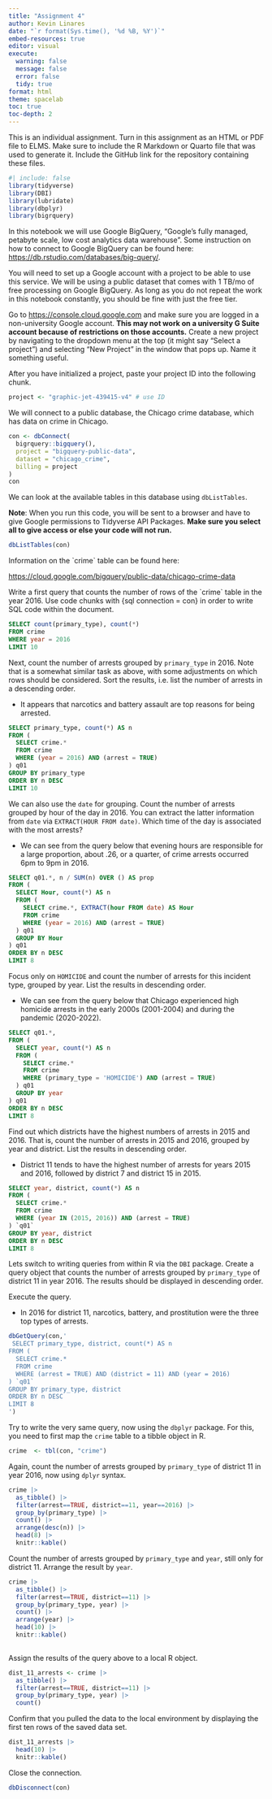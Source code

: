 ```yaml
---
title: "Assignment 4"
author: Kevin Linares
date: "`r format(Sys.time(), '%d %B, %Y')`"
embed-resources: true
editor: visual
execute:
  warning: false
  message: false
  error: false
  tidy: true
format: html
theme: spacelab
toc: true
toc-depth: 2
---
```


This is an individual assignment. Turn in this assignment as an HTML or PDF file to ELMS. Make sure to include the R Markdown or Quarto file that was used to generate it. Include the GitHub link for the repository containing these files.

```r
#| include: false 
library(tidyverse)
library(DBI)
library(lubridate)
library(dbplyr)
library(bigrquery)
```

In this notebook we will use Google BigQuery, "Google's fully managed, petabyte scale, low cost analytics data warehouse". Some instruction on how to connect to Google BigQuery can be found here: <https://db.rstudio.com/databases/big-query/>.

You will need to set up a Google account with a project to be able to use this service. We will be using a public dataset that comes with 1 TB/mo of free processing on Google BigQuery. As long as you do not repeat the work in this notebook constantly, you should be fine with just the free tier.

Go to <https://console.cloud.google.com> and make sure you are logged in a non-university Google account. **This may not work on a university G Suite account because of restrictions on those accounts.** Create a new project by navigating to the dropdown menu at the top (it might say "Select a project") and selecting "New Project" in the window that pops up. Name it something useful.

After you have initialized a project, paste your project ID into the following chunk.

```r
project <- "graphic-jet-439415-v4" # use ID
```

We will connect to a public database, the Chicago crime database, which has data on crime in Chicago.

```r
con <- dbConnect(
  bigrquery::bigquery(),
  project = "bigquery-public-data",
  dataset = "chicago_crime",
  billing = project
)
con
```

We can look at the available tables in this database using `dbListTables`.

**Note**: When you run this code, you will be sent to a browser and have to give Google permissions to Tidyverse API Packages. **Make sure you select all to give access or else your code will not run.**

```r
dbListTables(con)
```

Information on the \`crime\` table can be found here:

<https://cloud.google.com/bigquery/public-data/chicago-crime-data>

Write a first query that counts the number of rows of the \`crime\` table in the year 2016. Use code chunks with {sql connection = con} in order to write SQL code within the document.

```sql
SELECT count(primary_type), count(*)
FROM crime
WHERE year = 2016
LIMIT 10
```

Next, count the number of arrests grouped by `primary_type` in 2016. Note that is a somewhat similar task as above, with some adjustments on which rows should be considered. Sort the results, i.e. list the number of arrests in a descending order.

-   It appears that narcotics and battery assault are top reasons for being arrested.

```sql
SELECT primary_type, count(*) AS n
FROM (
  SELECT crime.*
  FROM crime
  WHERE (year = 2016) AND (arrest = TRUE)
) q01
GROUP BY primary_type
ORDER BY n DESC
LIMIT 10
```

We can also use the `date` for grouping. Count the number of arrests grouped by hour of the day in 2016. You can extract the latter information from `date` via `EXTRACT(HOUR FROM date)`. Which time of the day is associated with the most arrests?

-   We can see from the query below that evening hours are responsible for a large proportion, about .26, or a quarter, of crime arrests occurred 6pm to 9pm in 2016.

```sql
SELECT q01.*, n / SUM(n) OVER () AS prop
FROM (
  SELECT Hour, count(*) AS n
  FROM (
    SELECT crime.*, EXTRACT(hour FROM date) AS Hour
    FROM crime
    WHERE (year = 2016) AND (arrest = TRUE)
  ) q01
  GROUP BY Hour
) q01
ORDER BY n DESC
LIMIT 8
```

Focus only on `HOMICIDE` and count the number of arrests for this incident type, grouped by year. List the results in descending order.

-   We can see from the query below that Chicago experienced high homicide arrests in the early 2000s (2001-2004) and during the pandemic (2020-2022).

```sql
SELECT q01.*, 
FROM (
  SELECT year, count(*) AS n
  FROM (
    SELECT crime.*
    FROM crime
    WHERE (primary_type = 'HOMICIDE') AND (arrest = TRUE)
  ) q01
  GROUP BY year
) q01
ORDER BY n DESC
LIMIT 8
```

Find out which districts have the highest numbers of arrests in 2015 and 2016. That is, count the number of arrests in 2015 and 2016, grouped by year and district. List the results in descending order.

-   District 11 tends to have the highest number of arrests for years 2015 and 2016, followed by district 7 and district 15 in 2015.

```sql
SELECT year, district, count(*) AS n
FROM (
  SELECT crime.*
  FROM crime
  WHERE (year IN (2015, 2016)) AND (arrest = TRUE)
) `q01`
GROUP BY year, district
ORDER BY n DESC
LIMIT 8
```

Lets switch to writing queries from within R via the `DBI` package. Create a query object that counts the number of arrests grouped by `primary_type` of district 11 in year 2016. The results should be displayed in descending order.

Execute the query.

-   In 2016 for district 11, narcotics, battery, and prostitution were the three top types of arrests.

```r
dbGetQuery(con,'
 SELECT primary_type, district, count(*) AS n
FROM (
  SELECT crime.*
  FROM crime
  WHERE (arrest = TRUE) AND (district = 11) AND (year = 2016)
) `q01`
GROUP BY primary_type, district
ORDER BY n DESC
LIMIT 8
')
```

Try to write the very same query, now using the `dbplyr` package. For this, you need to first map the `crime` table to a tibble object in R.

```r
crime  <- tbl(con, "crime") 

```

Again, count the number of arrests grouped by `primary_type` of district 11 in year 2016, now using `dplyr` syntax.

```r
crime |> 
  as_tibble() |> 
  filter(arrest==TRUE, district==11, year==2016) |> 
  group_by(primary_type) |> 
  count() |> 
  arrange(desc(n)) |> 
  head(8) |> 
  knitr::kable()

```

Count the number of arrests grouped by `primary_type` and `year`, still only for district 11. Arrange the result by `year`.

```r
crime |> 
  as_tibble() |> 
  filter(arrest==TRUE, district==11) |> 
  group_by(primary_type, year) |>
  count() |> 
  arrange(year) |> 
  head(10) |> 
  knitr::kable()
  
```

Assign the results of the query above to a local R object.

```r
dist_11_arrests <- crime |> 
  as_tibble() |> 
  filter(arrest==TRUE, district==11) |> 
  group_by(primary_type, year) |>
  count()
```

Confirm that you pulled the data to the local environment by displaying the first ten rows of the saved data set.

```r
dist_11_arrests |> 
  head(10) |> 
  knitr::kable()
```

Close the connection.

```r
dbDisconnect(con)
```
